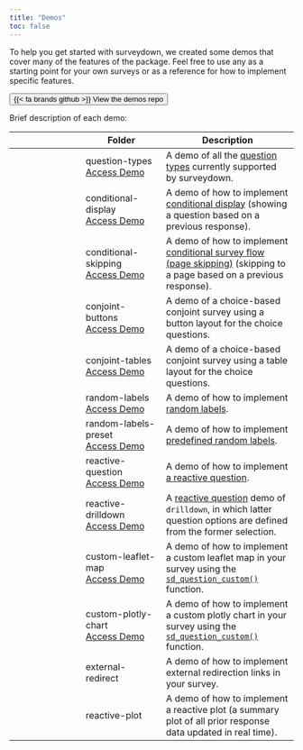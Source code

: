 ```yaml
---
title: "Demos"
toc: false
---
```


To help you get started with surveydown, we created some demos that cover many of the features of the package. Feel free to use any as a starting point for your own surveys or as a reference for how to implement specific features. 

::: {.text-center}

[<button type="button" class="btn btn-primary btn-lg">{{< fa brands github >}} View the demos repo</button>](https://github.com/surveydown-dev/demos)

:::

Brief description of each demo:

|  | Folder | Description |
|-------|--------|-------------|
| <i class="fa fa-list-ul" aria-hidden="true"></i> | question-types<br>[Access Demo](https://surveydown.shinyapps.io/types/) | A demo of all the [question types](manuals/question-types.html) currently supported by surveydown. |
| <i class="fa fa-eye" aria-hidden="true"></i> | conditional-display<br>[Access Demo](https://surveydown.shinyapps.io/showif/) | A demo of how to implement [conditional display](manuals/conditional-question-display.qmd) (showing a question based on a previous response). |
| <i class="fa fa-forward" aria-hidden="true"></i> | conditional-skipping<br>[Access Demo](https://surveydown.shinyapps.io/skipif/) | A demo of how to implement [conditional survey flow (page skipping)](manuals/conditional-survey-flow.qmd) (skipping to a page based on a previous response). |
| <i class="fa fa-balance-scale" aria-hidden="true"></i> | conjoint-buttons<br>[Access Demo](https://surveydown.shinyapps.io/conjoint/) | A demo of a choice-based conjoint survey using a button layout for the choice questions. |
| <i class="fa fa-balance-scale" aria-hidden="true"></i> | conjoint-tables<br>[Access Demo](https://surveydown2.shinyapps.io/conjoint2/) | A demo of a choice-based conjoint survey using a table layout for the choice questions. |
| <i class="fa fa-random" aria-hidden="true"></i> | random-labels<br>[Access Demo](https://surveydown.shinyapps.io/random/) | A demo of how to implement [random labels](manuals/reactivity.html#randomizing-question-labels). |
| <i class="fa fa-shuffle" aria-hidden="true"></i> | random-labels-preset<br>[Access Demo](https://surveydown2.shinyapps.io/random2/) | A demo of how to implement [predefined random labels](manuals/randomization.html). |
| <i class="fa fa-code-compare" aria-hidden="true"></i> | reactive-question<br>[Access Demo](https://surveydown2.shinyapps.io/reactive/) | A demo of how to implement [a reactive question](manuals/reactivity.html#defining-questions-in-the-server-function). |
| <i class="fa fa-car" aria-hidden="true"></i> | reactive-drilldown<br>[Access Demo](https://surveydown3.shinyapps.io/drilldown/) | A [reactive question](manuals/reactivity.html#defining-questions-in-the-server-function) demo of `drilldown`, in which latter question options are defined from the former selection. |
| <i class="fa fa-map-location-dot" aria-hidden="true"></i> | custom-leaflet-map<br>[Access Demo](https://surveydown2.shinyapps.io/leaflet/) | A demo of how to implement a custom leaflet map in your survey using the [`sd_question_custom()`](manuals/custom-questions.html) function. |
| <i class="fa fa-chart-line" aria-hidden="true"></i> | custom-plotly-chart<br>[Access Demo](https://surveydown2.shinyapps.io/plotly/) | A demo of how to implement a custom plotly chart in your survey using the [`sd_question_custom()`](manuals/custom-questions.html) function. |
| <i class="fa fa-up-right-from-square" aria-hidden="true"></i> | external-redirect | A demo of how to implement external redirection links in your survey. |
| <i class="fa fa-chart-bar" aria-hidden="true"></i> | reactive-plot | A demo of how to implement a reactive plot (a summary plot of all prior response data updated in real time). |
